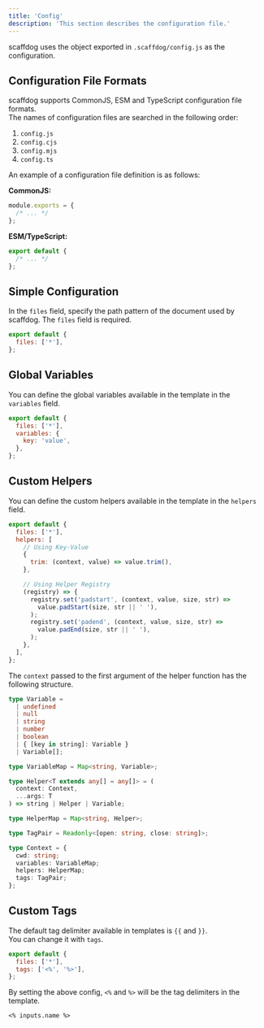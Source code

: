 ```yaml
---
title: 'Config'
description: 'This section describes the configuration file.'
---
```


scaffdog uses the object exported in `.scaffdog/config.js` as the configuration.

## Configuration File Formats

scaffdog supports CommonJS, ESM and TypeScript configuration file formats.  
The names of configuration files are searched in the following order:

1. `config.js`
1. `config.cjs`
1. `config.mjs`
1. `config.ts`

An example of a configuration file definition is as follows:

**CommonJS:**

```javascript
module.exports = {
  /* ... */
};
```

**ESM/TypeScript:**

```javascript
export default {
  /* ... */
};
```

## Simple Configuration

In the `files` field, specify the path pattern of the document used by scaffdog. The `files` field is required.

```javascript
export default {
  files: ['*'],
};
```

## Global Variables

You can define the global variables available in the template in the `variables` field.

```javascript
export default {
  files: ['*'],
  variables: {
    key: 'value',
  },
};
```

## Custom Helpers

You can define the custom helpers available in the template in the `helpers` field.

```javascript
export default {
  files: ['*'],
  helpers: [
    // Using Key-Value
    {
      trim: (context, value) => value.trim(),
    },

    // Using Helper Registry
    (registry) => {
      registry.set('padstart', (context, value, size, str) =>
        value.padStart(size, str || ' '),
      );
      registry.set('padend', (context, value, size, str) =>
        value.padEnd(size, str || ' '),
      );
    },
  ],
};
```

The `context` passed to the first argument of the helper function has the following structure.

```typescript
type Variable =
  | undefined
  | null
  | string
  | number
  | boolean
  | { [key in string]: Variable }
  | Variable[];

type VariableMap = Map<string, Variable>;

type Helper<T extends any[] = any[]> = (
  context: Context,
  ...args: T
) => string | Helper | Variable;

type HelperMap = Map<string, Helper>;

type TagPair = Readonly<[open: string, close: string]>;

type Context = {
  cwd: string;
  variables: VariableMap;
  helpers: HelperMap;
  tags: TagPair;
};
```

## Custom Tags

The default tag delimiter available in templates is `{{` and `}}`.  
You can change it with `tags`.

```javascript
export default {
  files: ['*'],
  tags: ['<%', '%>'],
};
```

By setting the above config, `<%` and `%>` will be the tag delimiters in the template.

```
<% inputs.name %>
```
